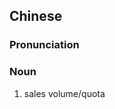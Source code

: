 {{also|销售额}}
==Chinese==
{{zh-forms|s=销售额|type=21}}

===Pronunciation===
{{zh-pron
|m=xiāoshòu'é
|cat=n
}}

===Noun===
{{zh-noun}}

# sales volume/quota